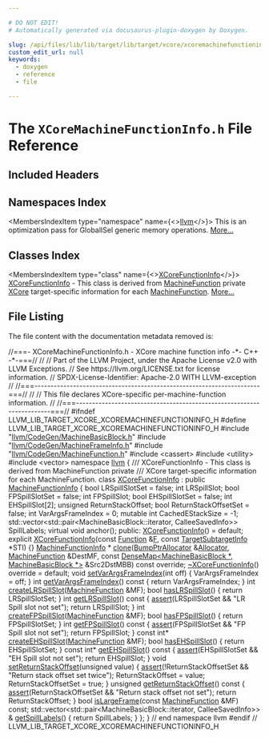 ```yaml
---

# DO NOT EDIT!
# Automatically generated via docusaurus-plugin-doxygen by Doxygen.

slug: /api/files/lib/lib/target/lib/target/xcore/xcoremachinefunctioninfo-h
custom_edit_url: null
keywords:
  - doxygen
  - reference
  - file

---
```





# The `XCoreMachineFunctionInfo.h` File Reference

<DoxygenPage pluginConfig={pluginConfig}>



## Included Headers

<IncludesList>
<IncludesListItem
  filePath="llvm/CodeGen/MachineBasicBlock.h"
  permalink="/docs/api/files/include/include/llvm/include/llvm/codegen/machinebasicblock-h"
  isLocal="true" />
<IncludesListItem
  filePath="llvm/CodeGen/MachineFrameInfo.h"
  permalink="/docs/api/files/include/include/llvm/include/llvm/codegen/machineframeinfo-h"
  isLocal="true" />
<IncludesListItem
  filePath="llvm/CodeGen/MachineFunction.h"
  permalink="/docs/api/files/include/include/llvm/include/llvm/codegen/machinefunction-h"
  isLocal="true" />
<IncludesListItem
  filePath="cassert"
  permalink=""
  isLocal="false" />
<IncludesListItem
  filePath="utility"
  permalink=""
  isLocal="false" />
<IncludesListItem
  filePath="vector"
  permalink=""
  isLocal="false" />
</IncludesList>

## Namespaces Index

<MembersIndex>

<MembersIndexItem
  type="namespace"
  name={<><a href="/docs/api/namespaces/llvm">llvm</a></>}>
This is an optimization pass for GlobalISel generic memory operations. <a href="/docs/api/namespaces/llvm/#details">More...</a>
</MembersIndexItem>

</MembersIndex>

## Classes Index

<MembersIndex>

<MembersIndexItem
  type="class"
  name={<><a href="/docs/api/classes/llvm/xcorefunctioninfo">XCoreFunctionInfo</a></>}>
<a href="/docs/api/classes/llvm/xcorefunctioninfo">XCoreFunctionInfo</a> - This class is derived from <a href="/docs/api/classes/llvm/machinefunction">MachineFunction</a> private <a href="/docs/api/namespaces/llvm/xcore">XCore</a> target-specific information for each <a href="/docs/api/classes/llvm/machinefunction">MachineFunction</a>. <a href="/docs/api/classes/llvm/xcorefunctioninfo/#details">More...</a>
</MembersIndexItem>

</MembersIndex>


## File Listing

The file content with the documentation metadata removed is:

<ProgramListing>

<Link id="l00001" /><CodeLine lineNumber="1"><Highlight kind="comment">//===- XCoreMachineFunctionInfo.h - XCore machine function info -&#42;- C++ -&#42;-===//</Highlight><Highlight kind="normal"></Highlight></CodeLine>
<Link id="l00002" /><CodeLine lineNumber="2"><Highlight kind="normal"></Highlight><Highlight kind="comment">//</Highlight><Highlight kind="normal"></Highlight></CodeLine>
<Link id="l00003" /><CodeLine lineNumber="3"><Highlight kind="normal"></Highlight><Highlight kind="comment">// Part of the LLVM Project, under the Apache License v2.0 with LLVM Exceptions.</Highlight><Highlight kind="normal"></Highlight></CodeLine>
<Link id="l00004" /><CodeLine lineNumber="4"><Highlight kind="normal"></Highlight><Highlight kind="comment">// See https://llvm.org/LICENSE.txt for license information.</Highlight><Highlight kind="normal"></Highlight></CodeLine>
<Link id="l00005" /><CodeLine lineNumber="5"><Highlight kind="normal"></Highlight><Highlight kind="comment">// SPDX-License-Identifier: Apache-2.0 WITH LLVM-exception</Highlight><Highlight kind="normal"></Highlight></CodeLine>
<Link id="l00006" /><CodeLine lineNumber="6"><Highlight kind="normal"></Highlight><Highlight kind="comment">//</Highlight><Highlight kind="normal"></Highlight></CodeLine>
<Link id="l00007" /><CodeLine lineNumber="7"><Highlight kind="normal"></Highlight><Highlight kind="comment">//===----------------------------------------------------------------------===//</Highlight><Highlight kind="normal"></Highlight></CodeLine>
<Link id="l00008" /><CodeLine lineNumber="8"><Highlight kind="normal"></Highlight><Highlight kind="comment">//</Highlight><Highlight kind="normal"></Highlight></CodeLine>
<Link id="l00009" /><CodeLine lineNumber="9"><Highlight kind="normal"></Highlight><Highlight kind="comment">// This file declares XCore-specific per-machine-function information.</Highlight><Highlight kind="normal"></Highlight></CodeLine>
<Link id="l00010" /><CodeLine lineNumber="10"><Highlight kind="normal"></Highlight><Highlight kind="comment">//</Highlight><Highlight kind="normal"></Highlight></CodeLine>
<Link id="l00011" /><CodeLine lineNumber="11"><Highlight kind="normal"></Highlight><Highlight kind="comment">//===----------------------------------------------------------------------===//</Highlight><Highlight kind="normal"></Highlight></CodeLine>
<Link id="l00012" /><CodeLine lineNumber="12"><Highlight kind="normal"></Highlight></CodeLine>
<Link id="l00013" /><CodeLine lineNumber="13"><Highlight kind="normal"></Highlight><Highlight kind="preprocessor">#ifndef LLVM&#95;LIB&#95;TARGET&#95;XCORE&#95;XCOREMACHINEFUNCTIONINFO&#95;H</Highlight><Highlight kind="normal"></Highlight></CodeLine>
<Link id="l00014" /><CodeLine lineNumber="14"><Highlight kind="normal"></Highlight><Highlight kind="preprocessor">#define LLVM&#95;LIB&#95;TARGET&#95;XCORE&#95;XCOREMACHINEFUNCTIONINFO&#95;H</Highlight><Highlight kind="normal"></Highlight></CodeLine>
<Link id="l00015" /><CodeLine lineNumber="15"><Highlight kind="normal"></Highlight></CodeLine>
<Link id="l00016" /><CodeLine lineNumber="16"><Highlight kind="normal"></Highlight><Highlight kind="preprocessor">#include &quot;<a href="/docs/api/files/include/include/llvm/include/llvm/codegen/machinebasicblock-h">llvm/CodeGen/MachineBasicBlock.h</a>&quot;</Highlight><Highlight kind="normal"></Highlight></CodeLine>
<Link id="l00017" /><CodeLine lineNumber="17"><Highlight kind="normal"></Highlight><Highlight kind="preprocessor">#include &quot;<a href="/docs/api/files/include/include/llvm/include/llvm/codegen/machineframeinfo-h">llvm/CodeGen/MachineFrameInfo.h</a>&quot;</Highlight><Highlight kind="normal"></Highlight></CodeLine>
<Link id="l00018" /><CodeLine lineNumber="18"><Highlight kind="normal"></Highlight><Highlight kind="preprocessor">#include &quot;<a href="/docs/api/files/include/include/llvm/include/llvm/codegen/machinefunction-h">llvm/CodeGen/MachineFunction.h</a>&quot;</Highlight><Highlight kind="normal"></Highlight></CodeLine>
<Link id="l00019" /><CodeLine lineNumber="19"><Highlight kind="normal"></Highlight><Highlight kind="preprocessor">#include &lt;cassert&gt;</Highlight><Highlight kind="normal"></Highlight></CodeLine>
<Link id="l00020" /><CodeLine lineNumber="20"><Highlight kind="normal"></Highlight><Highlight kind="preprocessor">#include &lt;utility&gt;</Highlight><Highlight kind="normal"></Highlight></CodeLine>
<Link id="l00021" /><CodeLine lineNumber="21"><Highlight kind="normal"></Highlight><Highlight kind="preprocessor">#include &lt;vector&gt;</Highlight><Highlight kind="normal"></Highlight></CodeLine>
<Link id="l00022" /><CodeLine lineNumber="22"><Highlight kind="normal"></Highlight></CodeLine>
<Link id="l00023" /><CodeLine lineNumber="23"><Highlight kind="normal"></Highlight><Highlight kind="keyword">namespace </Highlight><Highlight kind="normal"><a href="/docs/api/namespaces/llvm">llvm</a> &#123;</Highlight></CodeLine>
<Link id="l00024" /><CodeLine lineNumber="24"><Highlight kind="normal"></Highlight><Highlight kind="comment"></Highlight></CodeLine>
<Link id="l00025" /><CodeLine lineNumber="25"><Highlight kind="comment">/// XCoreFunctionInfo - This class is derived from MachineFunction private</Highlight></CodeLine>
<Link id="l00026" /><CodeLine lineNumber="26"><Highlight kind="comment">/// XCore target-specific information for each MachineFunction.</Highlight><Highlight kind="normal"></Highlight></CodeLine>
<Link id="l00027" /><CodeLine lineNumber="27" lineLink="/docs/api/classes/llvm/xcorefunctioninfo"><Highlight kind="normal"></Highlight><Highlight kind="keyword">class </Highlight><Highlight kind="normal"><a href="/docs/api/classes/llvm/xcorefunctioninfo/#addc0161c6baed8853fa4b70863346680">XCoreFunctionInfo</a> : </Highlight><Highlight kind="keyword">public</Highlight><Highlight kind="normal"> <a href="/docs/api/structs/llvm/machinefunctioninfo">MachineFunctionInfo</a> &#123;</Highlight></CodeLine>
<Link id="l00028" /><CodeLine lineNumber="28"><Highlight kind="normal">  </Highlight><Highlight kind="keywordtype">bool</Highlight><Highlight kind="normal"> LRSpillSlotSet = </Highlight><Highlight kind="keyword">false</Highlight><Highlight kind="normal">;</Highlight></CodeLine>
<Link id="l00029" /><CodeLine lineNumber="29"><Highlight kind="normal">  </Highlight><Highlight kind="keywordtype">int</Highlight><Highlight kind="normal"> LRSpillSlot;</Highlight></CodeLine>
<Link id="l00030" /><CodeLine lineNumber="30"><Highlight kind="normal">  </Highlight><Highlight kind="keywordtype">bool</Highlight><Highlight kind="normal"> FPSpillSlotSet = </Highlight><Highlight kind="keyword">false</Highlight><Highlight kind="normal">;</Highlight></CodeLine>
<Link id="l00031" /><CodeLine lineNumber="31"><Highlight kind="normal">  </Highlight><Highlight kind="keywordtype">int</Highlight><Highlight kind="normal"> FPSpillSlot;</Highlight></CodeLine>
<Link id="l00032" /><CodeLine lineNumber="32"><Highlight kind="normal">  </Highlight><Highlight kind="keywordtype">bool</Highlight><Highlight kind="normal"> EHSpillSlotSet = </Highlight><Highlight kind="keyword">false</Highlight><Highlight kind="normal">;</Highlight></CodeLine>
<Link id="l00033" /><CodeLine lineNumber="33"><Highlight kind="normal">  </Highlight><Highlight kind="keywordtype">int</Highlight><Highlight kind="normal"> EHSpillSlot&#91;2&#93;;</Highlight></CodeLine>
<Link id="l00034" /><CodeLine lineNumber="34"><Highlight kind="normal">  </Highlight><Highlight kind="keywordtype">unsigned</Highlight><Highlight kind="normal"> ReturnStackOffset;</Highlight></CodeLine>
<Link id="l00035" /><CodeLine lineNumber="35"><Highlight kind="normal">  </Highlight><Highlight kind="keywordtype">bool</Highlight><Highlight kind="normal"> ReturnStackOffsetSet = </Highlight><Highlight kind="keyword">false</Highlight><Highlight kind="normal">;</Highlight></CodeLine>
<Link id="l00036" /><CodeLine lineNumber="36"><Highlight kind="normal">  </Highlight><Highlight kind="keywordtype">int</Highlight><Highlight kind="normal"> VarArgsFrameIndex = 0;</Highlight></CodeLine>
<Link id="l00037" /><CodeLine lineNumber="37"><Highlight kind="normal">  </Highlight><Highlight kind="keyword">mutable</Highlight><Highlight kind="normal"> </Highlight><Highlight kind="keywordtype">int</Highlight><Highlight kind="normal"> CachedEStackSize = -1;</Highlight></CodeLine>
<Link id="l00038" /><CodeLine lineNumber="38"><Highlight kind="normal">  std::vector&lt;std::pair&lt;MachineBasicBlock::iterator, CalleeSavedInfo&gt;&gt;</Highlight></CodeLine>
<Link id="l00039" /><CodeLine lineNumber="39"><Highlight kind="normal">  SpillLabels;</Highlight></CodeLine>
<Link id="l00040" /><CodeLine lineNumber="40"><Highlight kind="normal"></Highlight></CodeLine>
<Link id="l00041" /><CodeLine lineNumber="41"><Highlight kind="normal">  </Highlight><Highlight kind="keyword">virtual</Highlight><Highlight kind="normal"> </Highlight><Highlight kind="keywordtype">void</Highlight><Highlight kind="normal"> anchor();</Highlight></CodeLine>
<Link id="l00042" /><CodeLine lineNumber="42"><Highlight kind="normal"></Highlight></CodeLine>
<Link id="l00043" /><CodeLine lineNumber="43"><Highlight kind="normal"></Highlight><Highlight kind="keyword">public</Highlight><Highlight kind="normal">:</Highlight></CodeLine>
<Link id="l00044" /><CodeLine lineNumber="44" lineLink="/docs/api/classes/llvm/xcorefunctioninfo/#addc0161c6baed8853fa4b70863346680"><Highlight kind="normal">  <a href="/docs/api/classes/llvm/xcorefunctioninfo/#addc0161c6baed8853fa4b70863346680">XCoreFunctionInfo</a>() = </Highlight><Highlight kind="keywordflow">default</Highlight><Highlight kind="normal">;</Highlight></CodeLine>
<Link id="l00045" /><CodeLine lineNumber="45"><Highlight kind="normal"></Highlight></CodeLine>
<Link id="l00046" /><CodeLine lineNumber="46" lineLink="/docs/api/classes/llvm/xcorefunctioninfo/#adf9a918f07e0fd153c25fe62935dcd93"><Highlight kind="normal">  </Highlight><Highlight kind="keyword">explicit</Highlight><Highlight kind="normal"> <a href="/docs/api/classes/llvm/xcorefunctioninfo/#adf9a918f07e0fd153c25fe62935dcd93">XCoreFunctionInfo</a>(</Highlight><Highlight kind="keyword">const</Highlight><Highlight kind="normal"> <a href="/docs/api/classes/llvm/function">Function</a> &amp;<a href="/docs/api/files/lib/lib/support/md5-cpp/#a96d73bbd7af15cb1fc38c3f4a3bd82e9">F</a>,</Highlight></CodeLine>
<Link id="l00047" /><CodeLine lineNumber="47"><Highlight kind="normal">                             </Highlight><Highlight kind="keyword">const</Highlight><Highlight kind="normal"> <a href="/docs/api/classes/llvm/targetsubtargetinfo">TargetSubtargetInfo</a> &#42;STI) &#123;&#125;</Highlight></CodeLine>
<Link id="l00048" /><CodeLine lineNumber="48"><Highlight kind="normal"></Highlight></CodeLine>
<Link id="l00049" /><CodeLine lineNumber="49"><Highlight kind="normal">  <a href="/docs/api/structs/llvm/machinefunctioninfo">MachineFunctionInfo</a> &#42;</Highlight></CodeLine>
<Link id="l00050" /><CodeLine lineNumber="50"><Highlight kind="normal">  <a href="/docs/api/classes/llvm/xcorefunctioninfo/#a168f9be77728dd9e059f2f03c4f56db6">clone</a>(<a href="/docs/api/namespaces/llvm/#a8e612822d4ba7bb36c9c79582a567108">BumpPtrAllocator</a> &amp;<a href="/docs/api/files/lib/lib/codegen/regallocbasic-cpp/#ad5d00e1d77644d95847b9bf8da12b759">Allocator</a>, <a href="/docs/api/classes/llvm/machinefunction">MachineFunction</a> &amp;DestMF,</Highlight></CodeLine>
<Link id="l00051" /><CodeLine lineNumber="51"><Highlight kind="normal">        </Highlight><Highlight kind="keyword">const</Highlight><Highlight kind="normal"> <a href="/docs/api/classes/llvm/densemap">DenseMap&lt;MachineBasicBlock &#42;, MachineBasicBlock &#42;&gt;</a> &amp;Src2DstMBB)</Highlight></CodeLine>
<Link id="l00052" /><CodeLine lineNumber="52"><Highlight kind="normal">      </Highlight><Highlight kind="keyword">const override</Highlight><Highlight kind="normal">;</Highlight></CodeLine>
<Link id="l00053" /><CodeLine lineNumber="53"><Highlight kind="normal"></Highlight></CodeLine>
<Link id="l00054" /><CodeLine lineNumber="54" lineLink="/docs/api/classes/llvm/xcorefunctioninfo/#a368b2b4b59c45e46a6ed961adc18d3a9"><Highlight kind="normal">  <a href="/docs/api/classes/llvm/xcorefunctioninfo/#a368b2b4b59c45e46a6ed961adc18d3a9">~XCoreFunctionInfo</a>() </Highlight><Highlight kind="keyword">override</Highlight><Highlight kind="normal"> = </Highlight><Highlight kind="keywordflow">default</Highlight><Highlight kind="normal">;</Highlight></CodeLine>
<Link id="l00055" /><CodeLine lineNumber="55"><Highlight kind="normal"></Highlight></CodeLine>
<Link id="l00056" /><CodeLine lineNumber="56" lineLink="/docs/api/classes/llvm/xcorefunctioninfo/#a1f0aa61f69731a8f6b1a14ed2d00db1b"><Highlight kind="normal">  </Highlight><Highlight kind="keywordtype">void</Highlight><Highlight kind="normal"> <a href="/docs/api/classes/llvm/xcorefunctioninfo/#a1f0aa61f69731a8f6b1a14ed2d00db1b">setVarArgsFrameIndex</a>(</Highlight><Highlight kind="keywordtype">int</Highlight><Highlight kind="normal"> off) &#123; VarArgsFrameIndex = off; &#125;</Highlight></CodeLine>
<Link id="l00057" /><CodeLine lineNumber="57" lineLink="/docs/api/classes/llvm/xcorefunctioninfo/#a664ebc6f2c94c91292ae56d892bbd86b"><Highlight kind="normal">  </Highlight><Highlight kind="keywordtype">int</Highlight><Highlight kind="normal"> <a href="/docs/api/classes/llvm/xcorefunctioninfo/#a664ebc6f2c94c91292ae56d892bbd86b">getVarArgsFrameIndex</a>()</Highlight><Highlight kind="keyword"> const </Highlight><Highlight kind="normal">&#123; </Highlight><Highlight kind="keywordflow">return</Highlight><Highlight kind="normal"> VarArgsFrameIndex; &#125;</Highlight></CodeLine>
<Link id="l00058" /><CodeLine lineNumber="58"><Highlight kind="normal"></Highlight></CodeLine>
<Link id="l00059" /><CodeLine lineNumber="59"><Highlight kind="normal">  </Highlight><Highlight kind="keywordtype">int</Highlight><Highlight kind="normal"> <a href="/docs/api/classes/llvm/xcorefunctioninfo/#a75dfee78519833f2ad7e210c5e471f5d">createLRSpillSlot</a>(<a href="/docs/api/classes/llvm/machinefunction">MachineFunction</a> &amp;MF);</Highlight></CodeLine>
<Link id="l00060" /><CodeLine lineNumber="60" lineLink="/docs/api/classes/llvm/xcorefunctioninfo/#abcdd3786e80a1b67ee10108e0ddca0fd"><Highlight kind="normal">  </Highlight><Highlight kind="keywordtype">bool</Highlight><Highlight kind="normal"> <a href="/docs/api/classes/llvm/xcorefunctioninfo/#abcdd3786e80a1b67ee10108e0ddca0fd">hasLRSpillSlot</a>() &#123; </Highlight><Highlight kind="keywordflow">return</Highlight><Highlight kind="normal"> LRSpillSlotSet; &#125;</Highlight></CodeLine>
<Link id="l00061" /><CodeLine lineNumber="61" lineLink="/docs/api/classes/llvm/xcorefunctioninfo/#a03e21ef3c9e6f281973db63d5427163b"><Highlight kind="normal">  </Highlight><Highlight kind="keywordtype">int</Highlight><Highlight kind="normal"> <a href="/docs/api/classes/llvm/xcorefunctioninfo/#a03e21ef3c9e6f281973db63d5427163b">getLRSpillSlot</a>()</Highlight><Highlight kind="keyword"> const </Highlight><Highlight kind="normal">&#123;</Highlight></CodeLine>
<Link id="l00062" /><CodeLine lineNumber="62"><Highlight kind="normal">    <a href="/docs/api/files/lib/lib/target/lib/target/amdgpu/silowercontrolflow-cpp/#a4868c5d81c5ccc98c47aeab6244346a0">assert</a>(LRSpillSlotSet &amp;&amp; </Highlight><Highlight kind="stringliteral">&quot;LR Spill slot not set&quot;</Highlight><Highlight kind="normal">);</Highlight></CodeLine>
<Link id="l00063" /><CodeLine lineNumber="63"><Highlight kind="normal">    </Highlight><Highlight kind="keywordflow">return</Highlight><Highlight kind="normal"> LRSpillSlot;</Highlight></CodeLine>
<Link id="l00064" /><CodeLine lineNumber="64"><Highlight kind="normal">  &#125;</Highlight></CodeLine>
<Link id="l00065" /><CodeLine lineNumber="65"><Highlight kind="normal"></Highlight></CodeLine>
<Link id="l00066" /><CodeLine lineNumber="66"><Highlight kind="normal">  </Highlight><Highlight kind="keywordtype">int</Highlight><Highlight kind="normal"> <a href="/docs/api/classes/llvm/xcorefunctioninfo/#aaf7ccbc0c4ee11882e3e2835d84b90d2">createFPSpillSlot</a>(<a href="/docs/api/classes/llvm/machinefunction">MachineFunction</a> &amp;MF);</Highlight></CodeLine>
<Link id="l00067" /><CodeLine lineNumber="67" lineLink="/docs/api/classes/llvm/xcorefunctioninfo/#af9e31f12fcdb946300c233721e0b5d16"><Highlight kind="normal">  </Highlight><Highlight kind="keywordtype">bool</Highlight><Highlight kind="normal"> <a href="/docs/api/classes/llvm/xcorefunctioninfo/#af9e31f12fcdb946300c233721e0b5d16">hasFPSpillSlot</a>() &#123; </Highlight><Highlight kind="keywordflow">return</Highlight><Highlight kind="normal"> FPSpillSlotSet; &#125;</Highlight></CodeLine>
<Link id="l00068" /><CodeLine lineNumber="68" lineLink="/docs/api/classes/llvm/xcorefunctioninfo/#aa08a11f79d8412ba9aed2876cb49b2a5"><Highlight kind="normal">  </Highlight><Highlight kind="keywordtype">int</Highlight><Highlight kind="normal"> <a href="/docs/api/classes/llvm/xcorefunctioninfo/#aa08a11f79d8412ba9aed2876cb49b2a5">getFPSpillSlot</a>()</Highlight><Highlight kind="keyword"> const </Highlight><Highlight kind="normal">&#123;</Highlight></CodeLine>
<Link id="l00069" /><CodeLine lineNumber="69"><Highlight kind="normal">    <a href="/docs/api/files/lib/lib/target/lib/target/amdgpu/silowercontrolflow-cpp/#a4868c5d81c5ccc98c47aeab6244346a0">assert</a>(FPSpillSlotSet &amp;&amp; </Highlight><Highlight kind="stringliteral">&quot;FP Spill slot not set&quot;</Highlight><Highlight kind="normal">);</Highlight></CodeLine>
<Link id="l00070" /><CodeLine lineNumber="70"><Highlight kind="normal">    </Highlight><Highlight kind="keywordflow">return</Highlight><Highlight kind="normal"> FPSpillSlot;</Highlight></CodeLine>
<Link id="l00071" /><CodeLine lineNumber="71"><Highlight kind="normal">  &#125;</Highlight></CodeLine>
<Link id="l00072" /><CodeLine lineNumber="72"><Highlight kind="normal"></Highlight></CodeLine>
<Link id="l00073" /><CodeLine lineNumber="73"><Highlight kind="normal">  </Highlight><Highlight kind="keyword">const</Highlight><Highlight kind="normal"> </Highlight><Highlight kind="keywordtype">int</Highlight><Highlight kind="normal">&#42; <a href="/docs/api/classes/llvm/xcorefunctioninfo/#a3ed9b1830a33b388d26b73a324b8503f">createEHSpillSlot</a>(<a href="/docs/api/classes/llvm/machinefunction">MachineFunction</a> &amp;MF);</Highlight></CodeLine>
<Link id="l00074" /><CodeLine lineNumber="74" lineLink="/docs/api/classes/llvm/xcorefunctioninfo/#a1b5dbb80b902d156ab443213638974da"><Highlight kind="normal">  </Highlight><Highlight kind="keywordtype">bool</Highlight><Highlight kind="normal"> <a href="/docs/api/classes/llvm/xcorefunctioninfo/#a1b5dbb80b902d156ab443213638974da">hasEHSpillSlot</a>() &#123; </Highlight><Highlight kind="keywordflow">return</Highlight><Highlight kind="normal"> EHSpillSlotSet; &#125;</Highlight></CodeLine>
<Link id="l00075" /><CodeLine lineNumber="75" lineLink="/docs/api/classes/llvm/xcorefunctioninfo/#a3bf09423b714c89ed27823093fa2adb7"><Highlight kind="normal">  </Highlight><Highlight kind="keyword">const</Highlight><Highlight kind="normal"> </Highlight><Highlight kind="keywordtype">int</Highlight><Highlight kind="normal">&#42; <a href="/docs/api/classes/llvm/xcorefunctioninfo/#a3bf09423b714c89ed27823093fa2adb7">getEHSpillSlot</a>()</Highlight><Highlight kind="keyword"> const </Highlight><Highlight kind="normal">&#123;</Highlight></CodeLine>
<Link id="l00076" /><CodeLine lineNumber="76"><Highlight kind="normal">    <a href="/docs/api/files/lib/lib/target/lib/target/amdgpu/silowercontrolflow-cpp/#a4868c5d81c5ccc98c47aeab6244346a0">assert</a>(EHSpillSlotSet &amp;&amp; </Highlight><Highlight kind="stringliteral">&quot;EH Spill slot not set&quot;</Highlight><Highlight kind="normal">);</Highlight></CodeLine>
<Link id="l00077" /><CodeLine lineNumber="77"><Highlight kind="normal">    </Highlight><Highlight kind="keywordflow">return</Highlight><Highlight kind="normal"> EHSpillSlot;</Highlight></CodeLine>
<Link id="l00078" /><CodeLine lineNumber="78"><Highlight kind="normal">  &#125;</Highlight></CodeLine>
<Link id="l00079" /><CodeLine lineNumber="79"><Highlight kind="normal"></Highlight></CodeLine>
<Link id="l00080" /><CodeLine lineNumber="80" lineLink="/docs/api/classes/llvm/xcorefunctioninfo/#a4117e64d39bb51cf3b1f5e596b12e2c8"><Highlight kind="normal">  </Highlight><Highlight kind="keywordtype">void</Highlight><Highlight kind="normal"> <a href="/docs/api/classes/llvm/xcorefunctioninfo/#a4117e64d39bb51cf3b1f5e596b12e2c8">setReturnStackOffset</a>(</Highlight><Highlight kind="keywordtype">unsigned</Highlight><Highlight kind="normal"> value) &#123;</Highlight></CodeLine>
<Link id="l00081" /><CodeLine lineNumber="81"><Highlight kind="normal">    <a href="/docs/api/files/lib/lib/target/lib/target/amdgpu/silowercontrolflow-cpp/#a4868c5d81c5ccc98c47aeab6244346a0">assert</a>(!ReturnStackOffsetSet &amp;&amp; </Highlight><Highlight kind="stringliteral">&quot;Return stack offset set twice&quot;</Highlight><Highlight kind="normal">);</Highlight></CodeLine>
<Link id="l00082" /><CodeLine lineNumber="82"><Highlight kind="normal">    ReturnStackOffset = value;</Highlight></CodeLine>
<Link id="l00083" /><CodeLine lineNumber="83"><Highlight kind="normal">    ReturnStackOffsetSet = </Highlight><Highlight kind="keyword">true</Highlight><Highlight kind="normal">;</Highlight></CodeLine>
<Link id="l00084" /><CodeLine lineNumber="84"><Highlight kind="normal">  &#125;</Highlight></CodeLine>
<Link id="l00085" /><CodeLine lineNumber="85"><Highlight kind="normal"></Highlight></CodeLine>
<Link id="l00086" /><CodeLine lineNumber="86" lineLink="/docs/api/classes/llvm/xcorefunctioninfo/#ab8bc98d9e7cea1818dbe0f7fce36c0eb"><Highlight kind="normal">  </Highlight><Highlight kind="keywordtype">unsigned</Highlight><Highlight kind="normal"> <a href="/docs/api/classes/llvm/xcorefunctioninfo/#ab8bc98d9e7cea1818dbe0f7fce36c0eb">getReturnStackOffset</a>()</Highlight><Highlight kind="keyword"> const </Highlight><Highlight kind="normal">&#123;</Highlight></CodeLine>
<Link id="l00087" /><CodeLine lineNumber="87"><Highlight kind="normal">    <a href="/docs/api/files/lib/lib/target/lib/target/amdgpu/silowercontrolflow-cpp/#a4868c5d81c5ccc98c47aeab6244346a0">assert</a>(ReturnStackOffsetSet &amp;&amp; </Highlight><Highlight kind="stringliteral">&quot;Return stack offset not set&quot;</Highlight><Highlight kind="normal">);</Highlight></CodeLine>
<Link id="l00088" /><CodeLine lineNumber="88"><Highlight kind="normal">    </Highlight><Highlight kind="keywordflow">return</Highlight><Highlight kind="normal"> ReturnStackOffset;</Highlight></CodeLine>
<Link id="l00089" /><CodeLine lineNumber="89"><Highlight kind="normal">  &#125;</Highlight></CodeLine>
<Link id="l00090" /><CodeLine lineNumber="90"><Highlight kind="normal"></Highlight></CodeLine>
<Link id="l00091" /><CodeLine lineNumber="91"><Highlight kind="normal">  </Highlight><Highlight kind="keywordtype">bool</Highlight><Highlight kind="normal"> <a href="/docs/api/classes/llvm/xcorefunctioninfo/#a557a933450cbb8ad68f408171112efc5">isLargeFrame</a>(</Highlight><Highlight kind="keyword">const</Highlight><Highlight kind="normal"> <a href="/docs/api/classes/llvm/machinefunction">MachineFunction</a> &amp;MF) </Highlight><Highlight kind="keyword">const</Highlight><Highlight kind="normal">;</Highlight></CodeLine>
<Link id="l00092" /><CodeLine lineNumber="92"><Highlight kind="normal"></Highlight></CodeLine>
<Link id="l00093" /><CodeLine lineNumber="93"><Highlight kind="normal">  std::vector&lt;std::pair&lt;MachineBasicBlock::iterator, CalleeSavedInfo&gt;&gt; &amp;</Highlight></CodeLine>
<Link id="l00094" /><CodeLine lineNumber="94" lineLink="/docs/api/classes/llvm/xcorefunctioninfo/#ad03768c42a6184cbe7c0f016f3359b6c"><Highlight kind="normal">  <a href="/docs/api/classes/llvm/xcorefunctioninfo/#ad03768c42a6184cbe7c0f016f3359b6c">getSpillLabels</a>() &#123;</Highlight></CodeLine>
<Link id="l00095" /><CodeLine lineNumber="95"><Highlight kind="normal">    </Highlight><Highlight kind="keywordflow">return</Highlight><Highlight kind="normal"> SpillLabels;</Highlight></CodeLine>
<Link id="l00096" /><CodeLine lineNumber="96"><Highlight kind="normal">  &#125;</Highlight></CodeLine>
<Link id="l00097" /><CodeLine lineNumber="97"><Highlight kind="normal">&#125;;</Highlight></CodeLine>
<Link id="l00098" /><CodeLine lineNumber="98"><Highlight kind="normal"></Highlight></CodeLine>
<Link id="l00099" /><CodeLine lineNumber="99"><Highlight kind="normal">&#125; </Highlight><Highlight kind="comment">// end namespace llvm</Highlight><Highlight kind="normal"></Highlight></CodeLine>
<Link id="l00100" /><CodeLine lineNumber="100"><Highlight kind="normal"></Highlight></CodeLine>
<Link id="l00101" /><CodeLine lineNumber="101"><Highlight kind="normal"></Highlight><Highlight kind="preprocessor">#endif </Highlight><Highlight kind="comment">// LLVM&#95;LIB&#95;TARGET&#95;XCORE&#95;XCOREMACHINEFUNCTIONINFO&#95;H</Highlight><Highlight kind="normal"></Highlight></CodeLine>

</ProgramListing>

</DoxygenPage>
